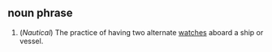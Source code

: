 ==noun phrase==

#(''Nautical'') The practice of having two alternate [[watch]]es aboard a ship or vessel.
